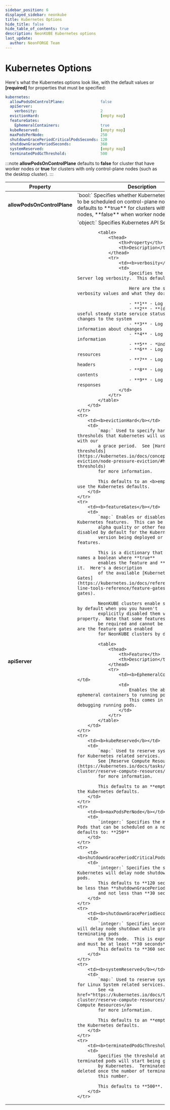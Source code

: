 ```yaml
---
sidebar_position: 6
displayed_sidebar: neonkube
title: Kubernetes Options
hide_title: false
hide_table_of_contents: true
description: NeonKUBE Kubernetes options
last_update:
  author: NeonFORGE Team
---
```



# Kubernetes Options

Here's what the Kubernetes options look like, with the default values or
**[required]** for properties that must be specified:

```yaml
kubernetes:
  allowPodsOnControlPlane:                false
  apiServer:
    verbosity:                            2
  evictionHard:                           [empty map]
  featureGates:                           
    EphemeralContainers:                  true
  kubeReserved:                           [empty map]
  maxPodsPerNode:                         250
  shutdownGracePeriodCriticalPodsSeconds: 120
  shutdownGracePeriodSeconds:             360
  systemReserved:                         [empty map]
  terminatedPodGcThreshold:               500
```

:::note 
**allowPodsOnControlPlane** defaults to **false** for cluster that have
worker nodes or **true** for clusters with only control-plane nodes (such as the
desktop cluster). 
:::

<table>
    <thead>
        <th>Property</th>
        <th>Description</th>
    </thead>
        <tr>
        <td><b>allowPodsOnControlPlane</b></td>
        <td>
            `bool:` Specifies whether Kubernetes will allow pods to be scheduled on control-plane 
            nodes.  This defaults to **true** for clusters without worker nodes, **false** when
            worker nodes are present.
        </td>
    </tr>
    <tr>
        <td><b>apiServer</b></td>
        <td>
            `object:` Specifies Kubernetes API Server options.

            <table>
                <thead>
                    <th>Property</th>
                    <th>Description</th>
                </thead>
                <tr>
                    <td><b>verbosity</b></td>
                    <td>
                        Specifies the Kubernetes API Server log verbosity.  This defaults to: <b>2</b>

                        Here are the supported verbosity values and what they do:

                        - **1** - Log minimal details
                        - **2** - **(default)** Log useful steady state service status and significant changes to the system
                        - **3** - Log extended information about changes
                        - **4** - Log debug information
                        - **5** - *Undefined*
                        - **6** - Log requested resources
                        - **7** - Log HTTP request headers
                        - **8** - Log HTTP request contents
                        - **9** - Log HTTP request responses
                    </td>
                </tr>
            </table>
        </td>
    </tr>
    <tr>
        <td><b>evictionHard</b></td>
        <td>
            `map:` Used to specify hard eviction thresholds that Kubernetes will use to evict pods with our
            a grace period.  See [Hard eviction thresholds](https://kubernetes.io/docs/concepts/scheduling-eviction/node-pressure-eviction/#hard-eviction-thresholds)
            for more information.

            This defaults to an <b>empty map</b> to use the Kubernetes defaults.
        </td>
    </tr>
    <tr>
        <td><b>featureGates</b></td>
        <td>
            `map:` Enables or disables specific Kubernetes features.  This can be used to enable
            alpha quality or other features that are disabled by default for the Kubernetes
            version being deployed or to disable features.

            This is a dictionary that maps feature names a boolean where **true**
            enables the feature and **false** disables it.  Here's a description
            of the available [Kubernetes Feature Gates](https://kubernetes.io/docs/reference/command-line-tools-reference/feature-gates/#feature-gates).

            NeonKUBE clusters enable specific features by default when you you haven't
            explicitly disabled them via this property.  Note that some features may
            be required and cannot be disabled.  Here are the feature gates enabled
            for NeonKUBE clusters by default:

            <table>
                <thead>
                    <th>Feature</th>
                    <th>Description</th>
                </thead>
                <tr>
                    <td><b>EphemeralContainers</b></td>
                    <td>
                        Enables the ability to add ephemeral containers to running pods.
                        This comes in handy for debugging running pods.
                    </td>
                </tr>
            </table>
        </td>
    </tr>
    <tr>
        <td><b>kubeReserved</b></td>
        <td>
            `map:` Used to reserve system resources for Kubernetes related services.
            See [Reserve Compute Resources](https://kubernetes.io/docs/tasks/administer-cluster/reserve-compute-resources/)
            for more information.

            This defaults to an **empty map** to use the Kubernetes defaults.
        </td>
    </tr>
    <tr>
        <td><b>maxPodsPerNode</b></td>
        <td>
            `integer:` Specifies the maximum number of Pods that can be scheduled on a node. This defaults to: **250**
        </td>
    </tr>
    <tr>
        <td><b>shutdownGracePeriodCriticalPodsSeconds</b></td>
        <td>
            `integer:` Specifies the seconds that Kubernetes will delay node shutdown for critical pods.
            This defaults to **120 seconds** and must be less than **shutdownGracePeriodSeconds**
            and not less than **30 seconds**.
        </td>
    </tr>
    <tr>
        <td><b>shutdownGracePeriodSeconds</b></td>
        <td>
            `integer:` Specifies seconds Kubernetes will delay node shutdown while gracefully terminating pods
            on the node.  This is expressed in seconds and must be at least **30 seconds**.
            This defaults to **360 seconds**.
        </td>
    </tr>
    <tr>
        <td><b>systemReserved</b></td>
        <td>
            `map:` Used to reserve system resources for Linux System related services.
            See <a href="https://kubernetes.io/docs/tasks/administer-cluster/reserve-compute-resources/">Reserve Compute Resources</a>
            for more information.

            This defaults to an **empty map** to use the Kubernetes defaults.
        </td>
    </tr>
    <tr>
        <td><b>terminatedPodGcThreshold</b></td>
        <td>
            Specifies the threshold at which the terminated pods will start being garbage collected
            by Kubernetes.  Terminated pods will be deleted once the number of terminated pods exceeds
            this number.

            This defaults to **500**.
        </td>
    </tr>
</table>
